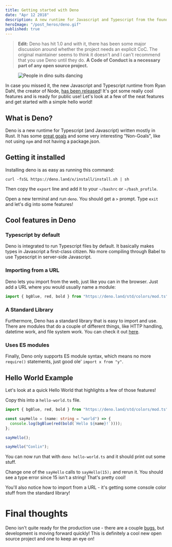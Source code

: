 ```yaml
---
title: Getting started with Deno
date: "Apr 12 2018"
description: A new runtime for Javascript and Typescript from the founder of Node
heroImage: "/post_heros/deno.gif"
published: true
---
```



> **Edit:** Deno has hit 1.0 and with it, there has been some major discussion around whether the project needs an explicit CoC. The original maintainer seems to think it doesn't and I can't recommend that you use Deno until they do.
> **A Code of Conduct is a necessary part of any open source project.**

<figure style={{ "--aspectRatio": "16/9" }}>
  <img src={dinosaurs} alt="People in dino suits dancing" />
</figure>

In case you missed it, the new Javascript and Typescript runtime from Ryan Dahl,
the creator of Node, [has been released](https://deno.land/)! It's got some
really cool features and is ready for public use! Let's look at a few of the
neat features and get started with a simple hello world!

## What is Deno?

Deno is a new runtime for Typescript (and Javascript) written mostly in Rust. It
has some [great goals](https://deno.land/manual.html#goals) and some very
interesting "Non-Goals", like not using `npm` and not having a package.json.

## Getting it installed

Installing deno is as easy as running this command:

`curl -fsSL https://deno.land/x/install/install.sh | sh`

Then copy the `export` line and add it to your `~/bashrc` or `~/bash_profile`.

Open a new terminal and run `deno`. You should get a `>` prompt. Type `exit` and
let's dig into some features!

## Cool features in Deno

### Typescript by default

Deno is integrated to run Typescript files by default. It basically makes types
in Javascript a first-class citizen. No more compiling through Babel to use
Typescript in server-side Javascript.

### Importing from a URL

Deno lets you import from the web, just like you can in the browser. Just add a
URL where you would usually name a module:

```ts
import { bgBlue, red, bold } from "https://deno.land/std/colors/mod.ts";
```

### A Standard Library

Furthermore, Deno has a standard library that is easy to import and use. There
are modules that do a couple of different things, like HTTP handling, datetime
work, and file system work. You can check it out
[here](https://github.com/denoland/deno_std).

### Uses ES modules

Finally, Deno only supports ES module syntax, which means no more `require()`
statements, just good ole' `import x from "y"`.

## Hello World Example

Let's look at a quick Hello World that highlights a few of those features!

Copy this into a `hello-world.ts` file.

```ts
import { bgBlue, red, bold } from "https://deno.land/std/colors/mod.ts";

const sayHello = (name: string = "world") => {
  console.log(bgBlue(red(bold(`Hello ${name}!`))));
};

sayHello();

sayHello("Conlin");
```

You can now run that with `deno hello-world.ts` and it should print out some
stuff.

Change one of the `sayHello` calls to `sayHello(15);` and rerun it. You should
see a type error since 15 isn't a string! That's pretty cool!

You'll also notice how to import from a URL - it's getting some console color
stuff from the standard library!

# Final thoughts

Deno isn't quite ready for the production use - there are a couple
[bugs](https://deno.land/benchmarks.html#req-per-sec), but development is moving
forward quickly! This is definitely a cool new open source project and one to
keep an eye on!
